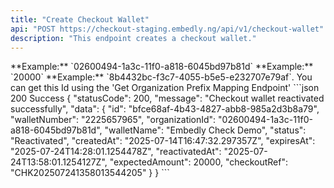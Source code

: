 ```yaml
---
title: "Create Checkout Wallet"
api: "POST https://checkout-staging.embedly.ng/api/v1/checkout-wallet"
description: "This endpoint creates a checkout wallet."
---
```


<ParamField body="organizationId" type="string" required>
	**Example:** `02600494-1a3c-11f0-a818-6045bd97b81d`
</ParamField>

<ParamField body="expectedAmount" type="number" required>
	**Example:** `20000`
</ParamField>

<ParamField body="organizationPrefixMappingId" type="string" required>
	**Example:** `8b4432bc-f3c7-4055-b5e5-e232707e79af`. You can get this Id using
	the 'Get Organization Prefix Mapping Endpoint'
</ParamField>

<ResponseExample>
```json 200 Success
{
  "statusCode": 200,
  "message": "Checkout wallet reactivated successfully",
  "data": {
      "id": "bfce68af-4b43-4827-abb8-985a2d3b8a79",
      "walletNumber": "2225657965",
      "organizationId": "02600494-1a3c-11f0-a818-6045bd97b81d",
      "walletName": "Embedly Check Demo",
      "status": "Reactivated",
      "createdAt": "2025-07-14T16:47:32.297357Z",
      "expiresAt": "2025-07-24T14:28:01.1254478Z",
      "reactivatedAt": "2025-07-24T13:58:01.1254127Z",
      "expectedAmount": 20000,
      "checkoutRef": "CHK202507241358013544205"
  }
}
```
</ResponseExample>
